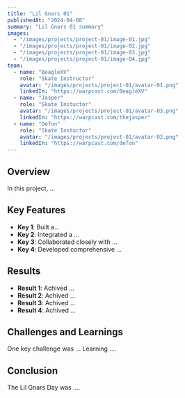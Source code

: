 ```yaml
---
title: "Lil Gnars 01"
publishedAt: "2024-04-08"
summary: "Lil Gnars 01 summary"
images:
  - "/images/projects/project-01/image-01.jpg"
  - "/images/projects/project-01/image-02.jpg"
  - "/images/projects/project-01/image-03.jpg"
  - "/images/projects/project-01/image-04.jpg"
team:
  - name: "BeagleXV"
    role: "Skate Instructor"
    avatar: "/images/projects/project-01/avatar-01.png"
    linkedIn: "https://warpcast.com/BeagleXV"
  - name: "Jasper"
    role: "Skate Instuctor"
    avatar: "/images/projects/project-01/avatar-03.png"
    linkedIn: "https://warpcast.com/thejasper"
  - name: "Defon"
    role: "Skate Instuctor"
    avatar: "/images/projects/project-01/avatar-02.png"
    linkedIn: "https://warpcast.com/defon"
---
```


## Overview

In this project, ...

## Key Features

- **Key 1**: Built a...
- **Key 2**: Integrated a ...
- **Key 3**: Collaborated closely with ...
- **Key 4**: Developed comprehensive ...

## Results

- **Result 1**: Achived ...
- **Result 2**: Achived ...
- **Result 3**: Achived ...
- **Result 4**: Achived ...

## Challenges and Learnings

One key challenge was ... Learning ....

## Conclusion

The Lil Gnars Day was ....
